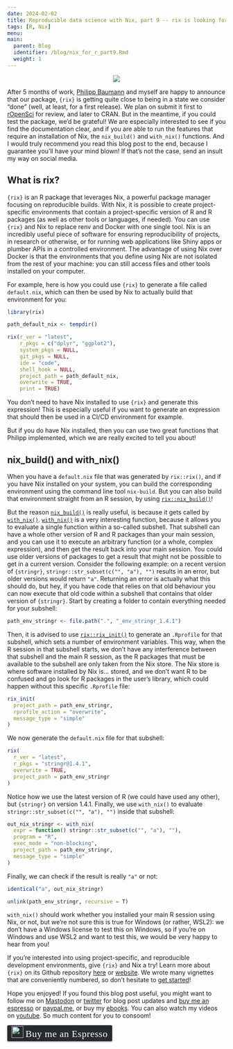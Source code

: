 ```yaml
---
date: 2024-02-02
title: Reproducible data science with Nix, part 9 -- rix is looking for testers!
tags: [R, Nix]
menu:
main:
  parent: Blog
  identifier: /blog/nix_for_r_part9.Rmd
  weight: 1
---
```


<div style="text-align:center;">
 <img src="/img/kick_rix.png">
</div>

After 5 months of work, [Philipp Baumann](https://github.com/philipp-baumann)
and myself are happy to announce that our package, `{rix}` is getting quite
close to being in a state we consider "done" (well, at least, for a first
release). We plan on submit it first to
[rOpenSci](https://ropensci.org/software-review/) for review, and later to CRAN.
But in the meantime, if you could test the package, we'd be grateful! We are
especially interested to see if you find the documentation clear, and if you are
able to run the features that require an installation of Nix, the `nix_build()`
and `with_nix()` functions. And I would truly recommend you read this blog post
to the end, because I guarantee you'll have your mind blown! If that's not the
case, send an insult my way on social media.

## What is rix?

`{rix}` is an R package that leverages Nix, a powerful package manager focusing
on reproducible builds. With Nix, it is possible to create project-specific
environments that contain a project-specific version of R and R packages (as
well as other tools or languages, if needed). You can use `{rix}` and Nix to
replace renv and Docker with one single tool. Nix is an incredibly useful piece
of software for ensuring reproducibility of projects, in research or otherwise,
or for running web applications like Shiny apps or plumber APIs in a controlled
environment. The advantage of using Nix over Docker is that the environments
that you define using Nix are not isolated from the rest of your machine: you
can still access files and other tools installed on your computer.

For example, here is how you could use `{rix}` to generate a file called
`default.nix`, which can then be used by Nix to actually build that environment
for you:

```r
library(rix)

path_default_nix <- tempdir()

rix(r_ver = "latest",
    r_pkgs = c("dplyr", "ggplot2"),
    system_pkgs = NULL,
    git_pkgs = NULL,
    ide = "code",
    shell_hook = NULL,
    project_path = path_default_nix,
    overwrite = TRUE,
    print = TRUE)
```

You don't need to have Nix installed to use `{rix}` and generate this
expression! This is especially useful if you want to generate an expression that
should then be used in a CI/CD environment for example.

But if you do have Nix installed, then you can use two great functions that
Philipp implemented, which we are really excited to tell you about!

## nix_build() and with_nix()

When you have a `default.nix` file that was generated by `rix::rix()`, and if
you have Nix installed on your system, you can build the corresponding
environment using the command line tool `nix-build`. But you can also build that
environment straight from an R session, by using
[`rix::nix_build()`](https://b-rodrigues.github.io/rix/reference/nix_build.html)!

But the reason
[`nix_build()`](https://b-rodrigues.github.io/rix/reference/nix_build.html) is
really useful, is because it gets called by
[`with_nix()`](https://b-rodrigues.github.io/rix/reference/with_nix.html).
[`with_nix()`](https://b-rodrigues.github.io/rix/reference/with_nix.html) is a
very interesting function, because it allows you to evaluate a single function
within a so-called subshell. That subshell can have a whole other version of R
and R packages than your main session, and you can use it to execute an
arbitrary function (or a whole, complex expression), and then get the result
back into your main session. You could use older versions of packages to get a
result that might not be possible to get in a current version. Consider the
following example: on a recent version of `{stringr}`,
`stringr::str_subset(c("", "a"), "")` results in an error, but older versions
would return `"a"`. Returning an error is actually what this should do, but hey,
if you have code that relies on that old behaviour you can now execute that old
code within a subshell that contains that older version of `{stringr}`. Start by
creating a folder to contain everything needed for your subshell:

```r
path_env_stringr <- file.path(".", "_env_stringr_1.4.1")
```

Then, it is advised to use
[`rix::rix_init()`](https://b-rodrigues.github.io/rix/reference/rix_init.html)
to generate an `.Rprofile` for that subshell, which sets a number of environment
variables. This way, when the R session in that subshell starts, we don't have
any interference between that subshell and the main R session, as the R packages
that must be available to the subshell are only taken from the Nix store. The
Nix store is where software installed by Nix is... stored, and we don't want R
to be confused and go look for R packages in the user's library, which could
happen without this specific `.Rprofile` file:

```r
rix_init(
  project_path = path_env_stringr,
  rprofile_action = "overwrite",
  message_type = "simple"
)
```

We now generate the `default.nix` file for that subshell:

```r
rix(
  r_ver = "latest",
  r_pkgs = "stringr@1.4.1",
  overwrite = TRUE,
  project_path = path_env_stringr
)
```

Notice how we use the latest version of R (we could have used any other), but
`{stringr}` on version 1.4.1. Finally, we use `with_nix()` to evaluate
`stringr::str_subset(c("", "a"), "")` inside that subshell:

```r
out_nix_stringr <- with_nix(
  expr = function() stringr::str_subset(c("", "a"), ""),
  program = "R",
  exec_mode = "non-blocking",
  project_path = path_env_stringr,
  message_type = "simple"
)
```

Finally, we can check if the result is really `"a"` or not:

```r
identical("a", out_nix_stringr)
```

```r
unlink(path_env_stringr, recursive = T)
```

`with_nix()` should work whether you installed your main R session using Nix, or
not, but we're not sure this is true for Windows (or rather, WSL2): we don't have
a Windows license to test this on Windows, so if you're on Windows and use WSL2
and want to test this, we would be very happy to hear from you!

If you're interested into using project-specific, and reproducible development
environments, give `{rix}` and Nix a try! Learn more about `{rix}` on its Github
repository [here](https://github.com/b-rodrigues/rix) or
[website](https://b-rodrigues.github.io/rix/). We wrote many vignettes that are
conveniently numbered, so don't hesitate to [get
started](https://b-rodrigues.github.io/rix/articles/a-getting-started.html)!

<p>Hope you enjoyed! If you found this blog post useful, you might want to follow
me on <a href="https://fosstodon.org/@brodriguesco">Mastodon</a> or <a href="https://www.twitter.com/brodriguesco">twitter</a> for blog post updates and
<a href="https://www.buymeacoffee.com/brodriguesco">buy me an espresso</a> or <a href="https://www.paypal.me/brodriguesco">paypal.me</a>, or buy my <a href="https://www.brodrigues.co/about/books/">ebooks</a>.
You can also watch my videos on <a href="https://www.youtube.com/c/BrunoRodrigues1988/">youtube</a>.
So much content for you to consoom!</p>
<style>.bmc-button img{width: 27px !important;margin-bottom: 1px !important;box-shadow: none !important;border: none !important;vertical-align: middle !important;}.bmc-button{line-height: 36px !important;height:37px !important;text-decoration: none !important;display:inline-flex !important;color:#ffffff !important;background-color:#272b30 !important;border-radius: 3px !important;border: 1px solid transparent !important;padding: 1px 9px !important;font-size: 22px !important;letter-spacing:0.6px !important;box-shadow: 0px 1px 2px rgba(190, 190, 190, 0.5) !important;-webkit-box-shadow: 0px 1px 2px 2px rgba(190, 190, 190, 0.5) !important;margin: 0 auto !important;font-family:'Cookie', cursive !important;-webkit-box-sizing: border-box !important;box-sizing: border-box !important;-o-transition: 0.3s all linear !important;-webkit-transition: 0.3s all linear !important;-moz-transition: 0.3s all linear !important;-ms-transition: 0.3s all linear !important;transition: 0.3s all linear !important;}.bmc-button:hover, .bmc-button:active, .bmc-button:focus {-webkit-box-shadow: 0px 1px 2px 2px rgba(190, 190, 190, 0.5) !important;text-decoration: none !important;box-shadow: 0px 1px 2px 2px rgba(190, 190, 190, 0.5) !important;opacity: 0.85 !important;color:#82518c !important;}</style>
<p><link href="https://fonts.googleapis.com/css?family=Cookie" rel="stylesheet"><a class="bmc-button" target="_blank" href="https://www.buymeacoffee.com/brodriguesco"><img src="https://www.buymeacoffee.com/assets/img/BMC-btn-logo.svg" alt="Buy me an Espresso"><span style="margin-left:5px">Buy me an Espresso</span></a></p>
